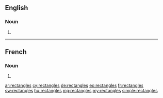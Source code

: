 ==English==

===Noun===
{{head|en|plural}}

# {{plural of|rectangle|lang=en}}

----

==French==

===Noun===
{{head|fr|plural}}

# {{plural of|rectangle|lang=fr}}

[[ar:rectangles]]
[[cy:rectangles]]
[[de:rectangles]]
[[eo:rectangles]]
[[fr:rectangles]]
[[sw:rectangles]]
[[hu:rectangles]]
[[mg:rectangles]]
[[my:rectangles]]
[[simple:rectangles]]